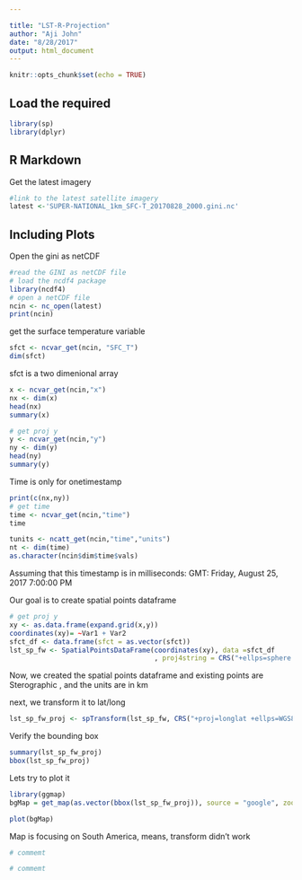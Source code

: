 ```yaml
---

title: "LST-R-Projection"
author: "Aji John"
date: "8/28/2017"
output: html_document
---
```


```r
knitr::opts_chunk$set(echo = TRUE)
```

## Load the required

```r
library(sp)
library(dplyr)
```
## R Markdown

Get the latest imagery

```r
#link to the latest satellite imagery
latest <-'SUPER-NATIONAL_1km_SFC-T_20170828_2000.gini.nc'

```

## Including Plots

Open the gini as netCDF

```r
#read the GINI as netCDF file
# load the ncdf4 package
library(ncdf4)
# open a netCDF file
ncin <- nc_open(latest)
print(ncin)
```

get the surface temperature variable

```r

sfct <- ncvar_get(ncin, "SFC_T")
dim(sfct)

```

sfct is a two dimenional array

```r

x <- ncvar_get(ncin,"x")
nx <- dim(x)
head(nx)
summary(x)
```

```r
# get proj y
y <- ncvar_get(ncin,"y")
ny <- dim(y)
head(ny)
summary(y)
```

Time is only for onetimestamp
```r
print(c(nx,ny))
# get time
time <- ncvar_get(ncin,"time")
time

tunits <- ncatt_get(ncin,"time","units")
nt <- dim(time)
as.character(ncin$dim$time$vals)
```

Assuming that this timestamp is in milliseconds:
GMT: Friday, August 25, 2017 7:00:00 PM


Our goal is to create spatial points dataframe

```r
# get proj y
xy <- as.data.frame(expand.grid(x,y))
coordinates(xy)= ~Var1 + Var2
sfct_df <- data.frame(sfct = as.vector(sfct))
lst_sp_fw <- SpatialPointsDataFrame(coordinates(xy), data =sfct_df
                                    , proj4string = CRS("+ellps=sphere +a=6371200.0 +b=6371200.0 +proj=stere +lat_0=90 +lon_0=-105.0 +x_0=0.0 +y_0=0.0 +no_defs +units=km"))
```

Now, we created the spatial points dataframe and existing points are
Sterographic , and the units are in km

next, we transform it to lat/long

```r
lst_sp_fw_proj <- spTransform(lst_sp_fw, CRS("+proj=longlat +ellps=WGS84"))
```


Verify the bounding box
```r
summary(lst_sp_fw_proj)
bbox(lst_sp_fw_proj)
```

Lets try to plot it

```r
library(ggmap)
bgMap = get_map(as.vector(bbox(lst_sp_fw_proj)), source = "google", zoom = 3)
```

```r
plot(bgMap) 
```

Map is focusing on South America, means, transform didn't work
```r
# commemt

```
```r
# commemt

```
